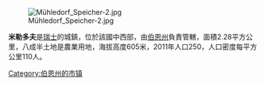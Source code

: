 [[Image:Mühledorf_Speicher-2.jpg|right]]

'''米勒多夫'''是[[瑞士|瑞士]]的城鎮，位於該國中西部，由[[伯恩州|伯恩州]]負責管轄，面積2.28平方公里，八成半土地是農業用地，海拔高度605米，2011年人口250，人口密度每平方公里110人。

{{Switzerland-geo-stub}}
[[Category:伯恩州的市镇|Category:伯恩州的市镇]]